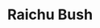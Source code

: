 ---
title: "Raichu Bush"
meta_title: "Raichu Bush craft"
description: "Craft de Raichu Bush"
rank: "c"
draft: false
name: "Raichu Bush"
recipe_img: "https://wiki.pokexgames.com/images/f/fc/Raichu_Bush.png"
level: 51
craft_time: 36000
result: 1
value_npc: 1
ingredients:
  - name: "Major Seed Bag"
    quantity: 4
    item_img: "https://wiki.pokexgames.com/images/d/d4/Major_Seed_Bag.png"
    value_npc: 1
  - name: "Electric Rat Tail"
    quantity: 40
    item_img: "https://wiki.pokexgames.com/images/d/d9/Electric_Rat_Tail.png"
    value_npc: 1
  - name: "Condensed Grass"
    quantity: 88
    item_img: "https://wiki.pokexgames.com/images/c/ce/Condensed_Grass.png"
    value_npc: 1
---